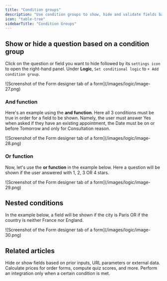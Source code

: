 ```yaml
---
title: "Condition groups"
description: "Use condition groups to show, hide and validate fields based on multiple conditions at once. Use nested logic to encode any condition you need in your form."
icon: "table-tree"
sidebarTitle: "Condition Groups"
---
```


## Show or hide a question based on a condition group

Click on the question or field you want to hide followed by its `settings icon` to open the right-hand panel. Under **Logic**, `Set conditional logic` to `+ Add condition group`.

<Frame style={{ width: '576px' , height: '122px' }}>
  ![Screenshot of the Form designer tab of a form](/images/logic/image-27.png)
</Frame>

### And function

Here's an example using the **and function**. Here all 3 conditions must be true in order for a field to be shown. Namely, the user must answer Yes when asked if they have an existing appointment, the Date must be on or before Tomorrow and only for Consultation reason.

<Frame style={{ width: '528px' , height: '192px' }}>
  ![Screenshot of the Form designer tab of a form](/images/logic/image-28.png)
</Frame>

### Or function

Now, let's use the **or function** in the example below. Here a question will be shown if the user answered with 1, 2, 3 OR 4 stars.

<Frame style={{ width: '528px' , height: '232px' }}>
 ![Screenshot of the Form designer tab of a form](/images/logic/image-29.png)
</Frame>

## Nested conditions

In the example below, a field will be shown if the city is Paris OR if the country is neither France nor England.

<Frame style={{ width: '576px' , height: '202px' }}>
 ![Screenshot of the Form designer tab of a form](/images/logic/image-30.png)
</Frame>

## Related articles

<CardGroup cols={3}>
  <Card title="Hide fields" icon="eye-slash" iconType="regular" color="#FFC738" href="/conditional-hiding">
    Hide or show fields based on prior inputs, URL parameters or external data.
  </Card>
  <Card title="Calculations and variables" icon="calculator-simple" iconType="regular" color="#FFC738" href="/calculations">
    Calculate prices for order forms, compute quiz scores, and more.
  </Card>
  <Card title="Conditional integration logic" icon="gear-complex" iconType="regular" color="#FFC738" href="/conditional-integration">
    Perform an integration only when a certain condition is met.
  </Card>
</CardGroup>
